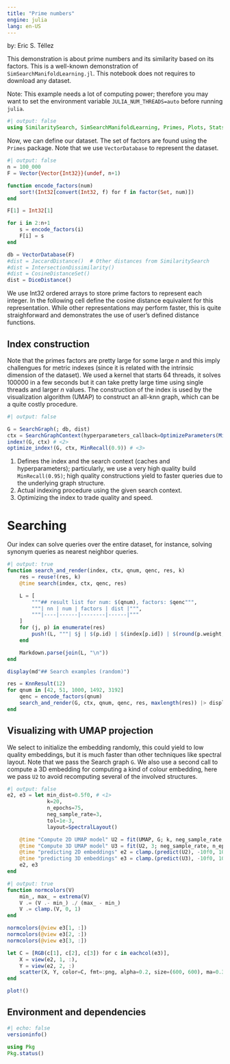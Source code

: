 ```yaml
---
title: "Prime numbers"
engine: julia
lang: en-US
---
```


by: Eric S. Téllez


This demonstration is about prime numbers and its similarity based on its factors. This is a well-known demonstration of `SimSearchManifoldLearning.jl`. This notebook does not requires to download any dataset.

Note: This example needs a lot of computing power; therefore you may want to set the environment variable `JULIA_NUM_THREADS=auto` before running `julia`.

```julia
#| output: false
using SimilaritySearch, SimSearchManifoldLearning, Primes, Plots, StatsBase, LinearAlgebra, Markdown, Random
```

Now, we can define our dataset. The set of factors are found using the `Primes` package. Note that we use `VectorDatabase` to represent the dataset.
```julia
#| output: false
n = 100_000
F = Vector{Vector{Int32}}(undef, n+1)

function encode_factors(num)
    sort!(Int32[convert(Int32, f) for f in factor(Set, num)])
end

F[1] = Int32[1]

for i in 2:n+1
    s = encode_factors(i)
    F[i] = s
end

db = VectorDatabase(F)
#dist = JaccardDistance()  # Other distances from SimilaritySearch
#dist = IntersectionDissimilarity()
#dist = CosineDistanceSet()
dist = DiceDistance() 
```
We use Int32 ordered arrays to store prime factors to represent each integer. In the following cell define the cosine distance equivalent for this representation. While other representations may perform faster, this is quite straighforward and demonstrates the use of user's defined distance functions.

## Index construction
Note that the primes factors are pretty large for some large $n$ and this imply challengues for metric indexes (since it is related with the intrinsic dimension of the dataset). We used a kernel that starts 64 threads, it solves $100000$ in a few seconds but it can take pretty large time using single threads and larger $n$ values. The construction of the index is used by the visualization algorithm (UMAP) to construct an all-knn graph, which can be a quite costly procedure.

```julia
#| output: false

G = SearchGraph(; db, dist)
ctx = SearchGraphContext(hyperparameters_callback=OptimizeParameters(MinRecall(0.95))) # <1>
index!(G, ctx) # <2>
optimize_index!(G, ctx, MinRecall(0.9)) # <3>
```
1. Defines the index and the search context (caches and hyperparameters); particularly, we use a very high quality build `MinRecall(0.95)`; high quality constructions yield to faster queries due to the underlying graph structure.
2. Actual indexing procedure using the given search context.
3. Optimizing the index to trade quality and speed.

# Searching
Our index can solve queries over the entire dataset, for instance, solving synonym queries as nearest neighbor queries.
```julia
#| output: true
function search_and_render(index, ctx, qnum, qenc, res, k)
    res = reuse!(res, k)
    @time search(index, ctx, qenc, res)

    L = [
        """## result list for num: $(qnum), factors: $qenc""",
        """| nn | num | factors | dist |""",
        """|----|------|--------|------|"""
    ]
    for (j, p) in enumerate(res)
        push!(L, """| $j | $(p.id) | $(index[p.id]) | $(round(p.weight, digits=3)) |""")     
    end

    Markdown.parse(join(L, "\n"))
end

display(md"## Search examples (random)")

res = KnnResult(12)
for qnum in [42, 51, 1000, 1492, 3192]
    qenc = encode_factors(qnum)
    search_and_render(G, ctx, qnum, qenc, res, maxlength(res)) |> display
end

```

## Visualizing with UMAP projection
We select to initialize the embedding randomly, this could yield to low quality embeddings, but it is much faster than other techniques like spectral layout. Note that we pass the Search graph `G`. We also use a second call to compute a 3D embedding for computing a kind of colour embedding, here we pass `U2` to avoid recomputing several of the involved structures.
```julia
#| output: false
e2, e3 = let min_dist=0.5f0, # <1>
             k=20,
             n_epochs=75,
             neg_sample_rate=3,
             tol=1e-3,
             layout=SpectralLayout()

    @time "Compute 2D UMAP model" U2 = fit(UMAP, G; k, neg_sample_rate, layout, n_epochs, tol, min_dist) # <3>
    @time "Compute 3D UMAP model" U3 = fit(U2, 3; neg_sample_rate, n_epochs, tol)  # <4>
    @time "predicting 2D embeddings" e2 = clamp.(predict(U2), -10f0, 10f0) # <5>
    @time "predicting 3D embeddings" e3 = clamp.(predict(U3), -10f0, 10f0) # <6>
    e2, e3
end    

```

```julia
#| output: true
function normcolors(V)
    min_, max_ = extrema(V)
    V .= (V .- min_) ./ (max_ - min_)
    V .= clamp.(V, 0, 1)
end

normcolors(@view e3[1, :])
normcolors(@view e3[2, :])
normcolors(@view e3[3, :])

let C = [RGB(c[1], c[2], c[3]) for c in eachcol(e3)],
    X = view(e2, 1, :),
    Y = view(e2, 2, :)
    scatter(X, Y, color=C, fmt=:png, alpha=0.2, size=(600, 600), ma=0.3, ms=2, msw=0, label="", yticks=nothing, xticks=nothing, xaxis=false, yaxis=false)
end

plot!()
```


## Environment and dependencies
```julia
#| echo: false
versioninfo()

using Pkg
Pkg.status() 
```